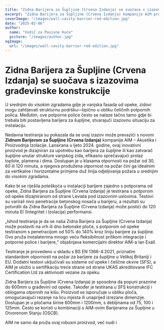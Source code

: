```yaml
---
title: "Zidna Barijera za Šupljine (Crvena Izdanja) se suočava s izazovima građevinske konstrukcije"
excerpt: "Zidna Barijera za Šupljine (Crvena Izdanja) kompanije AIM prevazilazi izazove instalacije integracijom s betonskim potporama, dok osigurava robusnu zaštitu od požara."
coverImage: "/images/wall-cavity-barrier-red-edition.jpg"
date: "2025-02-06"
author:
  name: "Vodič za Pasivne Kuće"
  picture: "/images/author.jpg"
ogImage:
  url: "/images/wall-cavity-barrier-red-edition.jpg"
---
```


# Zidna Barijera za Šupljine (Crvena Izdanja) se suočava s izazovima građevinske konstrukcije

U srednjim do visokim zgradama gdje je vanjska fasada od opeke, zidovi mogu zahtijevati strukturnu podršku—tipično u obliku čeličnih potpornih polica. Međutim, ove potporne police često se nalaze tačno tamo gdje bi trebala biti postavljena barijera za šupljine, stvarajući izazovnu situaciju za instalaciju.

Nedavna testiranja su pokazala da se ovaj izazov može prevazići s novom **Zidnom Barijerom za Šupljine (Crvena Izdanja)** kompanije AIM – Akustika i Proizvodnja Izolacije. Lansirana u ljeto 2024. godine, ovaj inovativni proizvod je dizajniran za upotrebu kao barijera za šupljine ili kao zatvarač šupljine unutar strukture vanjskog zida, efikasno sprečavajući prolaz toplote, plamena i dima. Dostupan je u klasama otpornosti na požar od 30, 60 ili 120 minuta, a njegova produžena otpornost na požar čini ga idealnim za vertikalne i horizontalne primjene duž linija odjeljivanja požara u srednjim do visokim zgradama.

Kako bi se riješila poteškoća u instalaciji barijere zajedno s potporama od opeke, Zidna Barijera za Šupljine (Crvena Izdanja) je testirana s potporom od opeke dizajniranom od strane Leviata pod izazovnim uslovima. Testovi su varirali nivo penetracije betonskog nosača u barijeru, a rezultati su potvrdili da Zidna Barijera za Šupljine (Crvena Izdanja) može postići do 120 minuta EI (Integritet i Izolacija) performansi.

„Ishod testiranja je da se naša Zidna Barijera za Šupljine (Crvena Izdanja) može postaviti na vrh ili dno betonske ploče, s potporom od opeke testiranom s penetracijom od 50% do 140% kroz liniju barijere za šupljine. Ovo pruža instalaterima mnogo veću fleksibilnost prilikom integracije i potporne police i barijere,“ objašnjava komercijalni direktor AIM-a Ian Exall.

Testiranje je provedeno u skladu s BS EN 1366-4:2021, priznatim standardom otpornosti na požar za barijere za šupljine u Velikoj Britaniji i EU. Dodatni testovi uključivali su sisteme od opeke i čelične okvire (SFS), a AIM je uložio u sertifikaciju treće strane od strane UKAS akreditovane IFC Certification Ltd za aktivnosti vezane za opeku.

Zidna Barijera za Šupljine (Crvena Izdanja) je sposobna da popuni praznine do 600mm u građevini od opeke. Također je testirana u SFS konstrukciji i oblogama otpornih na kišu. Proizvod se isporučuje u obliku ploča, omogućavajući rezanje na licu mjesta ili unaprijed izrezane dimenzije. Dostupan je u pločama širine 600mm i 1200mm, s debljinama od 75, 100 i 125mm. Često se koristi u kombinaciji s AIM-ovim Barijerama za Šupljine u Otvorenom Stanju (OSCB).

AIM ne samo da pruža ovaj robusni proizvod, već nudi i